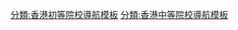 {{Navbox
|name = 英華書院
|state = <includeonly>{{{state|autocollapse}}}</includeonly>
|image = 
|title = [[英華書院|<span style="color:white;">英華書院</span>]]
|titlestyle = background:seagreen;
|basestyle = background:seagreen; color:white;
|listclass = hlist
|belowclass = hlist
|group1 = 關鍵人物
|list1 =
* [[馬禮遜]]
* [[米憐]]
* [[台約爾]]
* [[麦都思]]
* [[梁發]]
* [[何福堂]]
* [[理雅各]]
* [[黃勝]]
* [[王韬 (思想家)|王韜]]
|group2 = 歷任校長
|list2 =
* [[米憐]]
* [[宏富禮]]
* [[高大衞]]
* [[修德]]
* [[湯雅各]]
* [[伊雲士]]
* [[理雅各]]
* [[曉士]]
* [[皮堯士]]（代理）
* [[沈維昌]]
* [[舒活 (牧師)|舒活]]
* [[鈕寶璐]]
* [[艾禮士]]
* [[京力士]]
* [[梅浩濱]]
* [[楊寶坤]]
* [[李志華]]
* [[鄭鈞傑]]
|group3 = 重要出版刊物
|list3 = {{Navbox subgroup|basestyle = background:seagreen; color:white;
 | group1 = 馬六甲
 | list1 =
*  [[察世俗每月統記傳]]
*  [[神天聖書]]
 | group2 = 香港
 | list2 = 
*  [[遐邇貫珍]]
*  [[智環啟蒙塾課初步]]
*  [[初學粵音切要]]
}}
|group4 = 相關組織
|list4 =
* [[倫敦傳道會]]
* [[中華基督教會香港區會]]
* [[合一堂]]
* [[香港補助學校議會]]
|group5 = 相關條目
|list5 =
* [[墨海書館]]
* [[马礼逊学堂]]
* [[香港教育史]]
* [[英華小學]]
* [[英華女學校]]
}}<noinclude>
[[分類:香港初等院校導航模板]]
[[分類:香港中等院校導航模板]]
</noinclude>